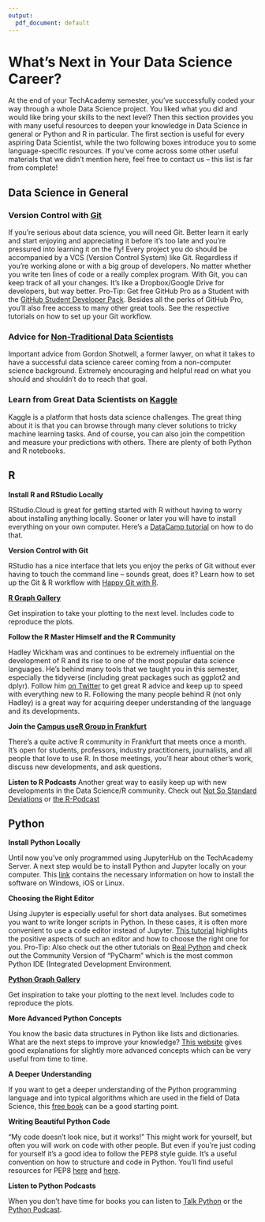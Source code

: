 ```yaml
---
output:
  pdf_document: default
---
```

\newpage
  


# What's Next in Your Data Science Career?

At the end of your TechAcademy semester, you've successfully coded your way through a whole Data Science project. You liked what you did and would like bring your skills to the next level? Then this section provides you with many useful resources to deepen your knowledge in Data Science in general or Python and R in particular. The first section is useful for every aspiring Data Scientist, while the two following boxes introduce you to some language-specific resources. If you’ve come across some other useful materials that we didn’t mention here, feel free to contact us -- this list is far from complete! 

## Data Science in General

### Version Control with [Git](https://github.com/) {.unlisted .unnumbered}

If you’re serious about data science, you will need Git. Better learn it early and start enjoying and appreciating it before it’s too late and you’re pressured into learning it on the fly! Every project you do should be accompanied by a VCS (Version Control System) like Git. Regardless if you’re working alone or with a big group of developers. No matter whether you write ten lines of code or a really complex program. With Git, you can keep track of all your changes. It’s like a Dropbox/Google Drive for developers, but way better. Pro-Tip: Get free GitHub Pro as a Student with the [GitHub Student Developer Pack](https://education.github.com/pack). Besides all the perks of GitHub Pro, you’ll also free access to many other great tools. See the respective tutorials on how to set up your Git workflow.

### Advice for [Non-Traditional Data Scientists](https://blog.shotwell.ca/posts/learning_data_science/) {.unlisted .unnumbered}

Important advice from Gordon Shotwell, a former lawyer, on what it takes to have a successful data science career coming from a non-computer science background. Extremely encouraging and helpful read on what you should and shouldn’t do to reach that goal.


### Learn from Great Data Scientists on [Kaggle](https://www.kaggle.com/) {.unlisted .unnumbered}

Kaggle is a platform that hosts data science challenges. The great thing about it is that you can browse through many clever solutions to tricky machine learning tasks. And of course, you can also join the competition and measure your predictions with others. There are plenty of both Python and R notebooks.

## R

:::: {.tips .r data-latex="r"}
 

**Install R and RStudio Locally**

RStudio.Cloud is great for getting started with R without having to worry about installing anything locally. Sooner or later you will have to install everything on your own computer. Here’s a [DataCamp tutorial](https://www.datacamp.com/community/tutorials/installing-R-windows-mac-ubuntu) on how to do that.


**Version Control with Git**

RStudio has a nice interface that lets you enjoy the perks of Git without ever having to touch the command line – sounds great, does it? Learn how to set up the Git & R workflow with [Happy Git with R](https://happygitwithr.com/).

**[R Graph Gallery](https://www.r-graph-gallery.com/)**

Get inspiration to take your plotting to the next level. Includes code to reproduce the plots.

**Follow the R Master Himself and the R Community**

Hadley Wickham was and continues to be extremely influential on the development of R and its rise to one of the most popular data science languages. He’s behind many tools that we taught you in this semester, especially the tidyverse (including great packages such as ggplot2 and dplyr). Follow him [on Twitter](https://twitter.com/hadleywickham) to get great R advice and keep up to speed with everything new to R. Following the many people behind R (not only Hadley) is a great way for acquiring deeper understanding of the language and its developments.

**Join the [Campus useR Group in Frankfurt](https://www.meetup.com/r-frankfurt/)**

There’s a quite active R community in Frankfurt that meets once a month. It’s open for students, professors, industry practitioners, journalists, and all people that love to use R. In those meetings, you’ll hear about other’s work, discuss new developments, and ask questions.


**Listen to R Podcasts**
Another great way to easily keep up with new developments in the Data Science/R community. Check out
[Not So Standard Deviations](http://nssdeviations.com/) or [the R-Podcast](https://r-podcast.org/)

::::

## Python

:::: {.tipsp .python data-latex="p"}


**Install Python Locally**

Until now you’ve only programmed using JupyterHub on the TechAcademy Server. A next step would be to install Python and Jupyter locally on your computer. This [link](https://docs.anaconda.com/anaconda/install/) contains the necessary information on how to install the software on Windows, iOS or Linux.


**Choosing the Right Editor**

Using Jupyter is especially useful for short data analyses. But sometimes you want to write longer scripts in Python. In these cases, it is often more convenient to use a code editor instead of Jupyter. [This tutorial](https://realpython.com/learning-paths/perfect-your-python-development-setup/) highlights the positive aspects of such an editor and how to choose the right one for you. Pro-Tip: Also check out the other tutorials on [Real Python](https://realpython.com/) and check out the Community Version of "PyCharm" which is the most common Python IDE (Integrated Development Environment. 


**[Python Graph Gallery](https://python-graph-gallery.com/)**

Get inspiration to take your plotting to the next level. Includes code to reproduce the plots.


**More Advanced Python Concepts**

You know the basic data structures in Python like lists and dictionaries. What are the next steps to improve your knowledge? [This website](https://book.pythontips.com/en/latest/index.html) gives good explanations for slightly more advanced concepts which can be very useful from time to time.


**A Deeper Understanding**

If you want to get a deeper understanding of the Python programming language and into typical algorithms which are used in the field of Data Science, this [free book](https://github.com/ab-anand/py-books/blob/master/Data%20Science%20from%20Scratch-%20First%20Principles%20with%20Python.pdf) can be a good starting point.

**Writing Beautiful Python Code**

“My code doesn’t look nice, but it works!”
This might work for yourself, but often you will work on code with other people. But even if you’re just coding for yourself it’s a good idea to follow the PEP8 style guide. It’s a useful convention on how to structure and code in Python. You'll find useful resources for PEP8 [here](https://realpython.com/python-pep8/) and [here](https://www.python.org/dev/peps/pep-0020/#id2).

**Listen to Python Podcasts**

When you don’t have time for books you can listen to [Talk Python](https://talkpython.fm/home) or the [Python Podcast](https://www.pythonpodcast.com).


::::